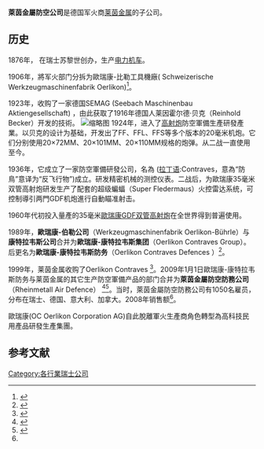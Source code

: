 '''萊茵金屬防空公司'''是德国军火商[[莱茵金属|莱茵金属]]的子公司。
{{noteTA
|1=<!--zh:厄利孔;-->zh-cn:厄利孔;zh-tw:奧瑞岡;zh-hk:歐瑞康;<!--en:Oerlikon;-->|2=zh-cn:炮;zh-tw:砲;zh-hk:炮;
}}

==历史==
1876年，{{tsl|en|Peter Emil Huber-Werdmüller|彼得·埃米爾·胡貝爾·韋德米勒}} 在瑞士苏黎世创办{{tsl|en|Maschinenfabrik Oerlikon|歐瑞康机械厂}}，生产[[电力机车|电力机车]]。

1906年，將军火部门分拆为歐瑞康-比勒工具機廠( Schweizerische Werkzeugmaschinenfabrik Oerlikon)<ref name="corp-hist">{{cite web|url=http://www.oerlikon.com/ecomaXL/index.php?site=OERLIKON_EN_historical_milestones|title=Historical Milestones|work=Oerlikon Corporate Website|publisher=OC Oerlikon Management|location=Pfäffikon, Switzerland|accessdate=2 October 2010}}</ref>。

1923年，收购了一家德国SEMAG (Seebach Maschinenbau Aktiengesellschaft) ，由此获取了1916年德国人莱因霍尔德·贝克（Reinhold Becker）开发的{{tsl|en|Becker Type M2 20 mm cannon|20毫米贝克M2型机关炮}}技術。
[[File:Rheinmetall_factory_in_Oerlikon.jpg|缩略图]]
1924年，进入了[[高射炮|高射炮]]防空軍備生產研發產業。{{tsl|en|OC Oerlikon|歐瑞康}}以贝克的设计为基础，开发出了FF、FFL、FFS等多个版本的20毫米机炮。它们分别使用20×72MM、20×101MM、20×110MM规格的炮弹。从二战一直使用至今。

1936年，它成立了一家防空軍備研發公司，名為 '''{{tsl|de|Contraves|康特拉韦斯公司}}''' ([[拉丁语|拉丁语]]:Contraves，意為“防鳥”意译为“反飞行物”)成立。研发精密机械的测控仪表。二战后，为歐瑞康35毫米双管高射炮研发生产了配套的超级蝙蝠（Super Fledermaus）火控雷达系统，可控制導引两門GDF机炮進行自動瞄准射击。

1960年代初投入量產的35毫米[[歐瑞康GDF雙管高射炮|歐瑞康GDF双管高射炮]]在全世界得到普遍使用。

1989年，'''歐瑞康-伯勒公司'''（Werkzeugmaschinenfabrik Oerlikon-Bührle）与'''康特拉韦斯公司'''合并为'''歐瑞康-康特拉韦斯集团'''（Oerlikon Contraves Group）。后更名为'''歐瑞康-康特拉韦斯防务'''（Oerlikon Contraves Defences ）<ref>{{cite web |title=Oerlikon Contraves / Rheinmetall Air Defence |url=https://www.globalsecurity.org/military/world/europe/oerlikon-contraves.htm |website=www.globalsecurity.org}}</ref>。

1999年，莱茵金属收购了Oerlikon Contraves <ref>{{cite news|title=Rheinmetall unit Oerlikon Contraves to appeal Unaxis' name change|date=18 September 2006|newspaper=[[Forbes|Forbes]]|agency=AFX News Limited|url=https://www.forbes.com/feeds/afx/2006/09/18/afx3023795.html |accessdate=2 October 2010}}</ref>。2009年1月1日歐瑞康-康特拉韦斯防务与莱茵金属的其它生产防空軍備产品的部门合并为'''萊茵金屬防空防務公司'''（Rheinmetall Air Defence） <ref>{{cite news |title=Rheinmetall Defence – Rheinmetall Air Defence AG |url=https://www.rheinmetall-defence.com/en/rheinmetall_defence/company/divisions_and_subsidiaries/rheinmetall_air_defence/index.php |accessdate=2020-12-27 |work=www.rheinmetall-defence.com}}</ref><ref name="change pr">{{cite press release|publisher=Rheinmetall|date=27 January 2009|url=http://www.rheinmetall-defence.com/index.php?lang=3&fid=5014|title=Rheinmetall Air Defence: the new name of air defence specialist Oerlikon Contraves|url-status=dead|archiveurl=https://web.archive.org/web/20101128050009/http://rheinmetall-defence.com/index.php?lang=3&fid=5014|archivedate=28 November 2010|df=dmy-all}}</ref>。当时，萊茵金屬防空防務公司有1050名雇员，分布在瑞士、德国、意大利、加拿大。2008年销售额{{currency|380 million|EUR|first=yes}}<ref name="change pr"/>。

歐瑞康(OC Oerlikon Corporation AG)自此脫離軍火生產商角色轉型為高科技民用產品研發生產集團。

==参考文献==
{{Reflist}} 

[[Category:各行業瑞士公司|Category:各行業瑞士公司]]